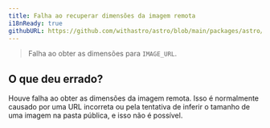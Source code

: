 ```yaml
---
title: Falha ao recuperar dimensões da imagem remota
i18nReady: true
githubURL: https://github.com/withastro/astro/blob/main/packages/astro/src/core/errors/errors-data.ts
---
```


> Falha ao obter as dimensões para `IMAGE_URL`.
## O que deu errado?
Houve falha ao obter as dimensões da imagem remota. Isso é normalmente causado por uma URL incorreta ou pela tentativa de inferir o tamanho de uma imagem na pasta pública, e isso não é possível.
